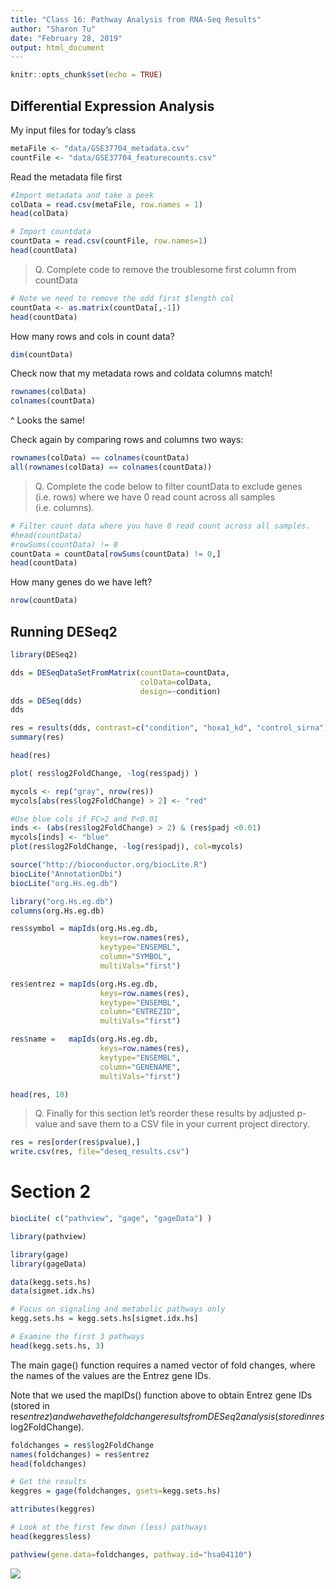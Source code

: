 ```yaml
---
title: "Class 16: Pathway Analysis from RNA-Seq Results"
author: "Sharon Tu"
date: "February 28, 2019"
output: html_document
---
```


```r
knitr::opts_chunk$set(echo = TRUE)
```

## Differential Expression Analysis

My input files for today's class
```r
metaFile <- "data/GSE37704_metadata.csv"
countFile <- "data/GSE37704_featurecounts.csv"
```

Read the metadata file first
```r
#Import metadata and take a peek
colData = read.csv(metaFile, row.names = 1)
head(colData)
```

```r
# Import countdata
countData = read.csv(countFile, row.names=1)
head(countData)
```

> Q. Complete code to remove the troublesome first column from countData

```r
# Note we need to remove the odd first $length col
countData <- as.matrix(countData[,-1])
head(countData)
```

How many rows and cols in count data?
```r
dim(countData)
```

Check now that my metadata rows and coldata columns match!
```r
rownames(colData)
colnames(countData)
```
^ Looks the same!

Check again by comparing rows and columns two ways:
```r
rownames(colData) == colnames(countData)
all(rownames(colData) == colnames(countData))
```

> Q. Complete the code below to filter  countData to exclude genes (i.e. rows) where we have 0 read count across all samples (i.e. columns).

```r
# Filter count data where you have 0 read count across all samples.
#head(countData)
#rowSums(countData) != 0
countData = countData[rowSums(countData) != 0,]
head(countData)
```

How many genes do we have left?
```r
nrow(countData)
```

## Running DESeq2

```r
library(DESeq2)
```

```r
dds = DESeqDataSetFromMatrix(countData=countData,
                             colData=colData,
                             design=~condition)
dds = DESeq(dds)
dds
```

```r
res = results(dds, contrast=c("condition", "hoxa1_kd", "control_sirna"))
summary(res)
```

```r
head(res)
```

```r
plot( res$log2FoldChange, -log(res$padj) )
```

```r
mycols <- rep("gray", nrow(res))
mycols[abs(res$log2FoldChange) > 2] <- "red"

#Use blue cols if FC>2 and P<0.01
inds <- (abs(res$log2FoldChange) > 2) & (res$padj <0.01)
mycols[inds] <- "blue"
plot(res$log2FoldChange, -log(res$padj), col=mycols)
```

```r
source("http://bioconductor.org/biocLite.R")
biocLite("AnnotationDbi")
biocLite("org.Hs.eg.db")

library("org.Hs.eg.db")
columns(org.Hs.eg.db)
```

```r
res$symbol = mapIds(org.Hs.eg.db,
                    keys=row.names(res), 
                    keytype="ENSEMBL",
                    column="SYMBOL",
                    multiVals="first")

res$entrez = mapIds(org.Hs.eg.db,
                    keys=row.names(res),
                    keytype="ENSEMBL",
                    column="ENTREZID",
                    multiVals="first")

res$name =   mapIds(org.Hs.eg.db,
                    keys=row.names(res),
                    keytype="ENSEMBL",
                    column="GENENAME",
                    multiVals="first")

head(res, 10)
```

> Q. Finally for this section let’s reorder these results by adjusted p-value and save them to a CSV file in your current project directory.

```r
res = res[order(res$pvalue),]
write.csv(res, file="deseq_results.csv")
```


# Section 2

```r
biocLite( c("pathview", "gage", "gageData") )
```

```r
library(pathview)
```

```r
library(gage)
library(gageData)
```

```r
data(kegg.sets.hs)
data(sigmet.idx.hs)

# Focus on signaling and metabolic pathways only
kegg.sets.hs = kegg.sets.hs[sigmet.idx.hs]

# Examine the first 3 pathways
head(kegg.sets.hs, 3)
```

The main gage() function requires a named vector of fold changes, where the names of the values are the Entrez gene IDs.

Note that we used the mapIDs() function above to obtain Entrez gene IDs (stored in res$entrez) and we have the fold change results from DESeq2 analysis (stored in res$log2FoldChange).

```r
foldchanges = res$log2FoldChange
names(foldchanges) = res$entrez
head(foldchanges)
```


```r
# Get the results
keggres = gage(foldchanges, gsets=kegg.sets.hs)
```


```r
attributes(keggres)
```

```r
# Look at the first few down (less) pathways
head(keggres$less)
```

```r
pathview(gene.data=foldchanges, pathway.id="hsa04110")
```

![](hsa04110.pathview.png)












